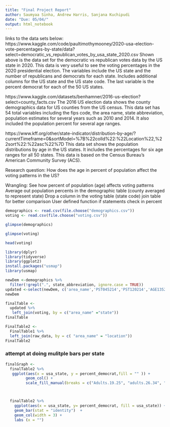 ```yaml
---
title: "Final Project Report"
author: Saumyaa Sinha, Andrew Harris, Sanjana Kuchipudi
date: "Due: 05/04/"
output: html_notebook
---
```


links to the data sets below: 
https://www.kaggle.com/code/paultimothymooney/2020-usa-election-vote-percentages-by-state/data?select=democratic_vs_republican_votes_by_usa_state_2020.csv
Shown above is the data set for the democratic vs republican votes data by the US state in 2020. This data is very useful to see the voting percentages in the 2020 presidential election. The variables include the US state and the number of republicans and democrats for each state. Includes additional columns for the US state and the US state code. The last variable is the percent democrat for each of the 50 US states. 

https://www.kaggle.com/datasets/benhamner/2016-us-election?select=county_facts.csv
The 2016 US election data shows the county demographics data for US counties from the US census. This data set has 54 total variables including the fips code, the area name, state abbreviation, population estimates for several years such as 2010 and 2014. It also included the population percent for several age ranges. 

https://www.kff.org/other/state-indicator/distribution-by-age/?currentTimeframe=0&sortModel=%7B%22colId%22:%22Location%22,%22sort%22:%22asc%22%7D
This data set shows the population distributions by age in the US states. It includes the percentages for  six age ranges for all 50 states. This data is based on the Census Bureau’s American Community Survey (ACS). 



Research question: 
How does the age in percent of population affect the voting patterns in the US?

Wrangling:
See how percent of population (age) affects voting patterns
Average out population percents in the demographic table (county averaged to represent state)
Drop a column in the voting table (state code)
join table for better comparison
User defined function if statements check in percent

```r
demographics <- read.csv(file.choose("demographics.csv"))
voting <- read.csv(file.choose("voting.csv"))

```

```r
glimpse(demographics)
```



```r
glimpse(voting)
```

```r
head(voting)
```


```r
library(dplyr)
library(tidyverse)
library(ggplot2)
install.packages("usmap")
library(usmap)
```

```r
newDem <-demographics %>%
  filter(!grepl(".", state_abbreviation, ignore.case = TRUE))
updated <-select(newDem, c('area_name','PST045214','PST120214','AGE135214','AGE295214','AGE775214'))
newDem
```


```r
finalTable <-
  updated %>%
   left_join(voting, by = c("area_name" ="state"))
finalTable
``` 

```r
FinalTable2 <-
  FinalTable1 %>%
  left_join(raw_data, by = c( "area_name" = "location"))
FinalTable2
```




### attempt at doing mulitple bars per state 
```r
finalGraph <-
  finalTable2 %>%
   ggplot(aes(x = usa_state, y = percent_democrat,fill = "" )) +
         geom_col() + 
         scale_fill_manual(breaks = c("Adults.19.25", "adults.26.34", "Adults.35.54", "Adults.55.64" ))



  finalTable2 %>%
    ggplot(aes(x = usa_state, y= percent_democrat, fill = usa_state)) +
    geom_bar(stat = "identity")  +
    geom_col(width = 3) +
    labs (x = "")
```



  
